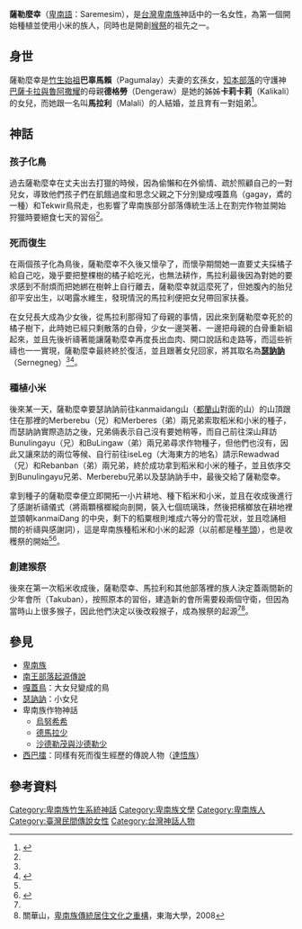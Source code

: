 '''薩勒麼幸'''（[[卑南語|卑南語]]：Saremesim），是[[台灣|台灣]][[卑南族|卑南族]]神話中的一名女性，為第一個開始種植並使用小米的族人，同時也是開創[[猴祭|猴祭]]的祖先之一。
==身世==
薩勒麼幸是[[南王部落起源傳說|竹生始祖]]'''巴辜馬賴'''（Pagumalay）夫妻的玄孫女，[[知本部落|知本部落]]的守護神[[巴薩卡拉與魯阿撒耀|巴薩卡拉與魯阿撒耀]]的母親'''德格勞'''（Dengeraw）是她的姊姊'''卡莉卡莉'''（Kalikali）的女兒，而她跟一名叫'''馬拉利'''（Malali）的人結婚，並且育有一對姐弟<ref name="番族慣習調查報告書第五卷排灣族．第二卷">{{cite book|last=|first=|date=2003-10-01|title=番族慣習調查報告書第二卷阿美族、卑南族|url=https://tm.ncl.edu.tw/article?u=022_004_00003743&lang=chn|location=|publisher=中央研究院民族所|page=|isbn=9789576717352|author=臺灣總督府臨時臺灣舊慣調查會|access-date=2021-02-19|archive-date=2021-01-28|archive-url=https://web.archive.org/web/20210128064743/https://tm.ncl.edu.tw/article?u=022_004_00003743&lang=chn|dead-url=no}}</ref>。
==神話==
===孩子化鳥===
{{main|嘎蓋鳥}}
過去薩勒麼幸在丈夫出去打獵的時候，因為偷懶和在外偷情、疏於照顧自己的一對兒女，導致他們孩子們在飢餓過度和思念父親之下分別變成嘎蓋鳥（gagay，鳶的一種）和Tekwir鳥飛走，也影響了卑南族部分部落傳統生活上在割完作物並開始狩獵時要絕食七天的習俗<ref name="番族慣習調查報告書第五卷排灣族．第二卷"/>。
===死而復生===
在兩個孩子化為鳥後，薩勒麼幸不久後又懷孕了，而懷孕期間她一直要丈夫採橘子給自己吃，幾乎要把整棵樹的橘子給吃光，也無法耕作，馬拉利最後因為對她的要求感到不耐煩而把她綁在樹幹上自行離去，薩勒麼幸就這麼死了，但她腹內的胎兒卻平安出生，以喝露水維生，發現情況的馬拉利便把女兒帶回家扶養。

在女兒長大成為少女後，從馬拉利那得知了母親的事情，因此來到薩勒麼幸死於的橘子樹下，此時她已經只剩散落的白骨，少女一邊哭著、一邊把母親的白骨重新組起來，並且先後祈禱著能讓薩勒麼幸再度長出血肉、開口說話和走路等，而這些祈禱也一一實現，薩勒麼幸最終終於復活，並且跟著女兒回家，將其取名為'''[[瑟訥訥|瑟訥訥]]'''（Sernegneg）<ref name="番族慣習調查報告書第五卷排灣族．第二卷"/><ref name="卑南族神話故事集錦">{{cite book|last=|first=|date=1994-06-01|title=卑南族神話故事集錦|url=https://www.govbooks.com.tw/books/10929|location=|publisher=臺東縣政府文化局|page=|isbn=|author=林豪勳 / 陳光榮|access-date=2021-02-19|archive-date=2020-03-17|archive-url=https://web.archive.org/web/20200317232300/https://www.govbooks.com.tw/books/10929|dead-url=no}}</ref>。

===種植小米===
後來某一天，薩勒麼幸要瑟訥訥前往kanmaidang山（[[都蘭山|都蘭山]]對面的山）的山頂跟住在那裡的Merberebu（兄）和Merberes（弟）兩兄弟索取稻米和小米的種子，而瑟訥訥實際造訪之後，兄弟倆表示自己沒有要她稍等，而自己前往深山拜訪Bunulingayu（兄）和BuLingaw（弟）兩兄弟尋求作物種子，但他們也沒有，因此又讓來訪的兩位等候、自行前往iseLeg（大海東方的地名）請示Rewadwad（兄）和Rebanban（弟）兩兄弟，終於成功拿到稻米和小米的種子，並且依序交到Bunulingayu兄弟、Merberebu兄弟以及瑟訥訥手中，最後交給了薩勒麼幸。

拿到種子的薩勒麼幸便立即開拓一小片耕地、種下稻米和小米，並且在收成後進行了感謝祈禱儀式（將兩顆檳榔縱向剖開，裝入七個琉璃珠，然後把檳榔放在耕地裡並頭朝kanmaiDang 的中央，剩下的稻粟根則堆成六等分的雪花狀，並且唸誦相關的祈禱與感謝詞），這是卑南族種稻米和小米的起源（以前都是種[[芋頭|芋頭]]），也是收穫祭的開始<ref name="番族慣習調查報告書第五卷排灣族．第二卷"/><ref name="卑南族一">{{cite web|title=傳統文化／祭儀文化（卑南族一）|url=https://www.dmtip.gov.tw/web/page/detail?l1=2&l2=61&l3=434&l4=448|publisher=|work=原住民數位博物館|accessdate=|archive-date=2020-07-10|archive-url=https://web.archive.org/web/20200710231526/https://www.dmtip.gov.tw/web/page/detail?l1=2&l2=61&l3=434&l4=448|dead-url=no}}</ref>。
===創建猴祭===
後來在第一次稻米收成後，薩勒麼幸、馬拉利和其他部落裡的族人決定蓋兩間新的少年會所（Takuban），按照原本的習俗，建造新的會所需要殺兩個守衛，但因為當時山上很多猴子，因此他們決定以後改殺猴子，成為猴祭的起源<ref name="番族慣習調查報告書第五卷排灣族．第二卷"/><ref name="卑南族傳統居住文化之重構">關華山，[http://thuir.thu.edu.tw/retrieve/14301/962221E029.pdf 卑南族傳統居住文化之重構]，東海大學，2008</ref>。
==參見==
*[[卑南族|卑南族]]
*[[南王部落起源傳說|南王部落起源傳說]]
*[[嘎蓋鳥|嘎蓋鳥]]：大女兒變成的鳥
*[[瑟訥訥|瑟訥訥]]：小女兒
*卑南族作物神話
**[[烏努希希|烏努希希]]
**[[德馬拉少|德馬拉少]]
**[[沙德勒茂與沙德勒少|沙德勒茂與沙德勒少]]
*[[西巴擂|西巴擂]]：同樣有死而復生經歷的傳說人物（[[達悟族|達悟族]]）

==參考資料==
{{reflist}}

{{卑南族神話}}
[[Category:卑南族竹生系統神話|Category:卑南族竹生系統神話]]
[[Category:卑南族文學|Category:卑南族文學]]
[[Category:卑南族人|Category:卑南族人]]
[[Category:臺灣民間傳說女性|Category:臺灣民間傳說女性]]
[[Category:台灣神話人物|Category:台灣神話人物]]